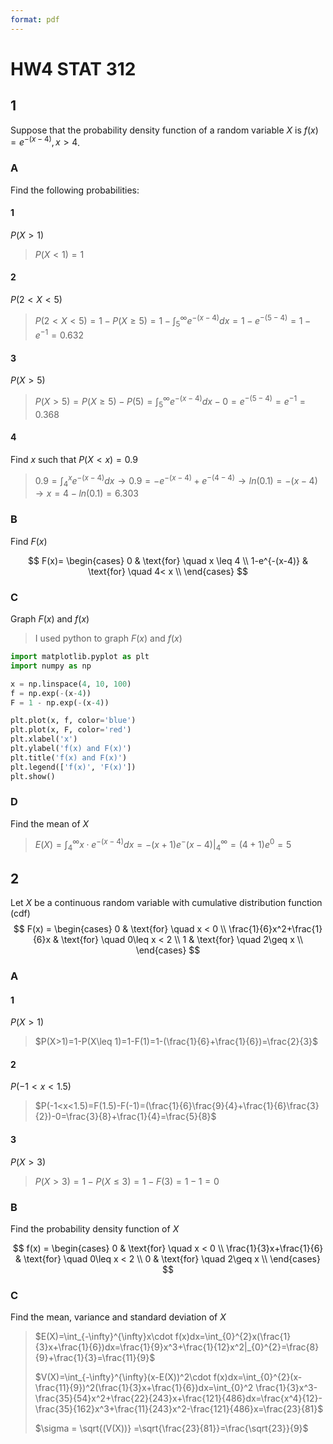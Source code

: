 ```yaml
---
format: pdf
---
```


# HW4 STAT 312

## 1
Suppose that the probability density function of a random variable $X$ is $f(x)=e^{-(x-4)},x>4$.

### A
Find the following probabilities:

#### 1
$P(X>1)$

> $P(X<1)=1$

#### 2
$P(2<X<5)$

> $P(2<X<5)=1-P(X\geq 5)=1-\int_{5}^{\infty}e^{-(x-4)}dx=1-e^{-(5-4)}=1-e^{-1}=0.632$

#### 3
$P(X>5)$

> $P(X>5)=P(X\geq 5)-P(5)=\int_{5}^{\infty}e^{-(x-4)}dx-0=e^{-(5-4)}=e^{-1}=0.368$

#### 4
Find $x$ such that $P(X<x)=0.9$

> $0.9=\int_{4}^{x}e^{-(x-4)}dx\rightarrow 0.9=-e^{-(x-4)}+e^{-(4-4)}\rightarrow ln(0.1)=-(x-4)\rightarrow x=4-ln(0.1)=6.303$

### B
Find $F(x)$

$$
F(x)=
\begin{cases}
0 & \text{for} \quad x \leq 4 \\
1-e^{-(x-4)} & \text{for} \quad 4< x \\
\end{cases}
$$

### C
Graph $F(x)$ and $f(x)$

> I used python to graph $F(x)$ and $f(x)$

```python
import matplotlib.pyplot as plt
import numpy as np

x = np.linspace(4, 10, 100)
f = np.exp(-(x-4))
F = 1 - np.exp(-(x-4))

plt.plot(x, f, color='blue')
plt.plot(x, F, color='red')
plt.xlabel('x')
plt.ylabel('f(x) and F(x)')
plt.title('f(x) and F(x)')
plt.legend(['f(x)', 'F(x)'])
plt.show()

```

### D
Find the mean of $X$

> $E(X)=\int_{4}^{\infty}x\cdot e^{-(x-4)}dx=-(x+1)e^-(x-4)|_{4}^{\infty}=(4+1)e^{0}=5$

## 2
Let $X$ be a continuous random variable with cumulative distribution function (cdf)
$$
F(x) =
\begin{cases}
0 & \text{for} \quad x < 0 \\
\frac{1}{6}x^2+\frac{1}{6}x & \text{for} \quad 0\leq x < 2 \\
1 & \text{for} \quad 2\geq x \\
\end{cases}
$$

### A
#### 1
$P(X>1)$

> $P(X>1)=1-P(X\leq 1)=1-F(1)=1-(\frac{1}{6}+\frac{1}{6})=\frac{2}{3}$

#### 2
$P(-1<x<1.5)$

> $P(-1<x<1.5)=F(1.5)-F(-1)=(\frac{1}{6}\frac{9}{4}+\frac{1}{6}\frac{3}{2})-0=\frac{3}{8}+\frac{1}{4}=\frac{5}{8}$

#### 3
$P(X>3)$

> $P(X>3)=1-P(X\leq 3)=1-F(3)=1-1=0$

### B
Find the probability density function of $X$

$$
f(x) =
\begin{cases}
0 & \text{for} \quad x < 0 \\
\frac{1}{3}x+\frac{1}{6} & \text{for} \quad 0\leq x < 2 \\
0 & \text{for} \quad 2\geq x \\
\end{cases}
$$

### C
Find the mean, variance and standard deviation of $X$

> $E(X)=\int_{-\infty}^{\infty}x\cdot f(x)dx=\int_{0}^{2}x(\frac{1}{3}x+\frac{1}{6})dx=\frac{1}{9}x^3+\frac{1}{12}x^2|_{0}^{2}=\frac{8}{9}+\frac{1}{3}=\frac{11}{9}$
>
> $V(X)=\int_{-\infty}^{\infty}(x-E(X))^2\cdot f(x)dx=\int_{0}^{2}(x-\frac{11}{9})^2(\frac{1}{3}x+\frac{1}{6})dx=\int_{0}^2 \frac{1}{3}x^3-\frac{35}{54}x^2+\frac{22}{243}x+\frac{121}{486}dx=\frac{x^4}{12}-\frac{35}{162}x^3+\frac{11}{243}x^2-\frac{121}{486}x=\frac{23}{81}$
>
> $\sigma = \sqrt{(V(X))} =\sqrt{\frac{23}{81}}=\frac{\sqrt{23}}{9}$